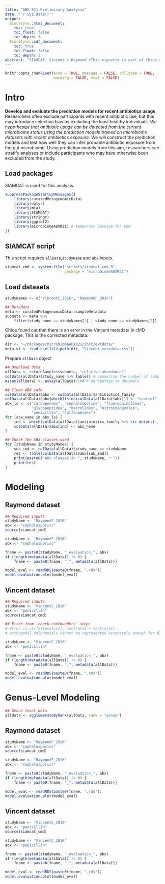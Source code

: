 ```yaml
---
title: "ABX R21 Preliminary Analysis"
date: "`r Sys.Date()`"
output:
  BiocStyle::html_document:
    toc: true
    toc_float: false
    toc_depth: 3
  BiocStyle::pdf_document:
    toc: true
    toc_float: false
    toc_depth: 3
abstract: "SIAMCAT: Vincent + Raymond (This vignette is part of Chloe's thesis Aim3.)"
---
```


```r
knitr::opts_chunk$set(echo = TRUE, message = FALSE, collapse = TRUE, 
                      warning = FALSE, eval = FALSE)
```

# Intro
**Develop and evaluate the prediction models for recent antibiotics usage**    
Researchers often exclude participants with recent antibiotic use, but this may introduce selection bias by excluding the least healthy individuals. *We hypothesize that antibiotic usage can be detected from the current microbiome status using the prediction models trained on microbiome datasets with recent antibiotics exposure.* We will construct the prediction models and test how well they can infer probable antibiotic exposure from the gut microbiome. Using prediction models from this aim, researchers can stratify analyses or include participants who may have otherwise been excluded from the study.

## Load packages
SIAMCAT is used for this analysis.
```r
suppressPackageStartupMessages({
    library(curatedMetagenomicData)
    library(dplyr)
    library(mia)
    library(SIAMCAT)
    library(stringr)
    library(ggplot2)
    library(microbiomeABXR21) # temporary package for EDA
})
```

## SIAMCAT script
This script requires `allData`,`studyName` and `abx` inputs.
```r
siamcat_cmd <- system.file("scripts/siamcat_cmd.R", 
                           package = "microbiomeABXR21")
```

## Load datasets
```r
studyNames <- c("VincentC_2016", "RaymondF_2016")

## Metadata
meta <- curatedMetagenomicData::sampleMetadata
submeta <- meta %>% 
    filter(study_name == studyNames[1] | study_name == studyNames[2])
```      

Chloe found out that there is an error in the Vincent metadata in cMD package.
This is the corrected metadata:
```r
dir <- "~/Packages/microbiomeABXR21/inst/extdata/"
meta_vi <- read.csv(file.path(dir, "Vincent_metadata.csv"))
```


Prepare `allData` object
```r
## Download data
allData <- returnSamples(submeta, "relative_abundance")
colData(allData)$study_name %>% table() # summarize the number of samples
assay(allData) <- assay(allData)/100 # percentage to decimals

## Clean ABX info
colData(allData)$abx <- colData(allData)$antibiotics_family
colData(allData)$abx[which(is.na(colData(allData)$abx))] <- "control"
abx_ls <- c("carbapenems", "cephalosporins", "fluoroquinolones",
            "glycopeptides", "macrolides", "nitroimidazoles",
            "penicillin", "sulfonamides")
for (abx_name in abx_ls) {
    ind <- which(colData(allData)$antibiotics_family %>% str_detect(., abx_name))
    colData(allData)$abx[ind] <- abx_name
}
```

```r
## Check the ABX classes used
for (studyName in studyNames) {
    sub_ind <- colData(allData)$study_name == studyName
    res <- table(colData(allData)$abx[sub_ind])
    print(paste0("ABX classes in ", studyName, ":"))
    print(res)
}
```

# Modeling
## Raymond dataset
```r
## Required inputs
studyName <- "RaymondF_2016"
abx <- "cephalosporins"
source(siamcat_cmd)
```

```r
studyName <- "RaymondF_2016"
abx <- "cephalosporins"

fname <- paste0(studyName, "_evaluation_", abx)
if (length(metadata(allData)) != 0) {
    fname <- paste0(fname, "_", metadata(allData))}

model_eval <- readRDS(paste0(fname, ".rds"))
model.evaluation.plot(model_eval)
```

## Vincent dataset
```r
## Required inputs
studyName <- "VincentC_2016"
abx <- "penicillin"
source(siamcat_cmd)

## Error from `check.confounders` step:      
# Error in ctrfn(levels(x), contrasts = contrasts) :
# orthogonal polynomials cannot be represented accurately enough for 97 degrees of freedom
```

```r
studyName <- "VincentC_2016"
abx <- "penicillin"

fname <- paste0(studyName, "_evaluation_", abx)
if (length(metadata(allData)) != 0) {
    fname <- paste0(fname, "_", metadata(allData))}

model_eval <- readRDS(paste0(fname, ".rds"))
model.evaluation.plot(model_eval)
```


# Genus-Level Modeling
```r
## Genus-level data
allData <- agglomerateByRank(allData, rank = "genus")
```

## Raymond dataset
```r
studyName <- "RaymondF_2016"
abx <- "cephalosporins"
source(siamcat_cmd)
```

```r
studyName <- "RaymondF_2016"
abx <- "cephalosporins"

fname <- paste0(studyName, "_evaluation_", abx)
if (length(metadata(allData)) != 0) {
    fname <- paste0(fname, "_", metadata(allData))}

model_eval <- readRDS(paste0(fname, ".rds"))
model.evaluation.plot(model_eval)
```

## Vincent dataset
```r
studyName <- "VincentC_2016"
abx <- "penicillin"
source(siamcat_cmd)
```

```r
studyName <- "VincentC_2016"
abx <- "penicillin"

fname <- paste0(studyName, "_evaluation_", abx)
if (length(metadata(allData)) != 0) {
    fname <- paste0(fname, "_", metadata(allData))}

model_eval <- readRDS(paste0(fname, ".rds"))
model.evaluation.plot(model_eval)
```
